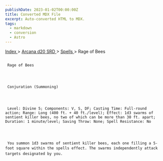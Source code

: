 ```yaml
---
publishDate: 2023-01-02T00:00:00Z
title: Converted MDX File
excerpt: Auto-converted HTML to MDX.
tags:
  - markdown
  - conversion
  - Astro
---
```







[
      Index
     ](-index)
     >
     [
      Arcana d20 SRD
     ](arcana-d20-srd-index)
     >
     [
      Spells
     ](arcana-d20-srd-spells-index)
     > Rage of Bees
    





## 
     Rage of Bees
    



     Conjuration (Summoning)
    



     Level: Divine 5; Components: V, S, DF; Casting Time: Full-round action; Range: Long (400 ft. + 40 ft./level); Effect: 1d3 swarms of sentient killer bees, no two of which can be more than 30 ft. apart; Duration: 1 minute/level; Saving Throw: None; Spell Resistance: No
    



     You summon 1d3 swarms of sentient killer bees, each one filling a 5-foot square within the spells effect. The swarms independently attack targets designated by you.
    




